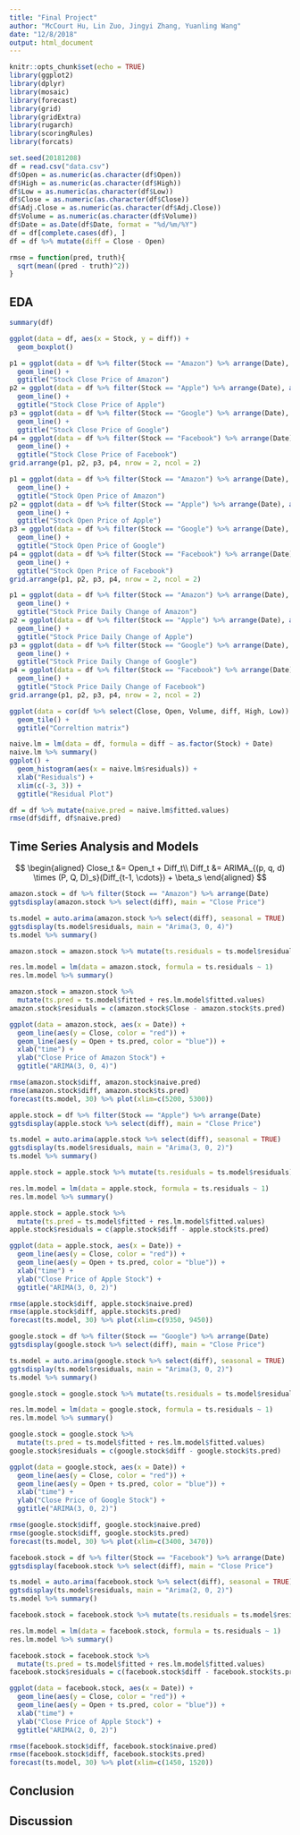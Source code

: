 ```yaml
---
title: "Final Project"
author: "McCourt Hu, Lin Zuo, Jingyi Zhang, Yuanling Wang"
date: "12/8/2018"
output: html_document
---
```


```r
knitr::opts_chunk$set(echo = TRUE)
library(ggplot2)
library(dplyr)
library(mosaic)
library(forecast)
library(grid)
library(gridExtra)
library(rugarch)
library(scoringRules)
library(forcats)

set.seed(20181208)
df = read.csv("data.csv")
df$Open = as.numeric(as.character(df$Open))
df$High = as.numeric(as.character(df$High))
df$Low = as.numeric(as.character(df$Low))
df$Close = as.numeric(as.character(df$Close))
df$Adj.Close = as.numeric(as.character(df$Adj.Close))
df$Volume = as.numeric(as.character(df$Volume))
df$Date = as.Date(df$Date, format = "%d/%m/%Y")
df = df[complete.cases(df), ]
df = df %>% mutate(diff = Close - Open)

rmse = function(pred, truth){
  sqrt(mean((pred - truth)^2))
}

```

## EDA
```r
summary(df)

ggplot(data = df, aes(x = Stock, y = diff)) +
  geom_boxplot()

p1 = ggplot(data = df %>% filter(Stock == "Amazon") %>% arrange(Date), aes(x = Date, y = Close)) +
  geom_line() +
  ggtitle("Stock Close Price of Amazon")
p2 = ggplot(data = df %>% filter(Stock == "Apple") %>% arrange(Date), aes(x = Date, y = Close)) +
  geom_line() +
  ggtitle("Stock Close Price of Apple")
p3 = ggplot(data = df %>% filter(Stock == "Google") %>% arrange(Date), aes(x = Date, y = Close)) +
  geom_line() +
  ggtitle("Stock Close Price of Google")
p4 = ggplot(data = df %>% filter(Stock == "Facebook") %>% arrange(Date), aes(x = Date, y = Close)) +
  geom_line() +
  ggtitle("Stock Close Price of Facebook")
grid.arrange(p1, p2, p3, p4, nrow = 2, ncol = 2)

p1 = ggplot(data = df %>% filter(Stock == "Amazon") %>% arrange(Date), aes(x = Date, y = Open)) +
  geom_line() +
  ggtitle("Stock Open Price of Amazon")
p2 = ggplot(data = df %>% filter(Stock == "Apple") %>% arrange(Date), aes(x = Date, y = Open)) +
  geom_line() +
  ggtitle("Stock Open Price of Apple")
p3 = ggplot(data = df %>% filter(Stock == "Google") %>% arrange(Date), aes(x = Date, y = Open)) +
  geom_line() +
  ggtitle("Stock Open Price of Google")
p4 = ggplot(data = df %>% filter(Stock == "Facebook") %>% arrange(Date), aes(x = Date, y = Open)) +
  geom_line() +
  ggtitle("Stock Open Price of Facebook")
grid.arrange(p1, p2, p3, p4, nrow = 2, ncol = 2)

p1 = ggplot(data = df %>% filter(Stock == "Amazon") %>% arrange(Date), aes(x = Date, y = diff)) +
  geom_line() +
  ggtitle("Stock Price Daily Change of Amazon")
p2 = ggplot(data = df %>% filter(Stock == "Apple") %>% arrange(Date), aes(x = Date, y = diff)) +
  geom_line() +
  ggtitle("Stock Price Daily Change of Apple")
p3 = ggplot(data = df %>% filter(Stock == "Google") %>% arrange(Date), aes(x = Date, y = diff)) +
  geom_line() +
  ggtitle("Stock Price Daily Change of Google")
p4 = ggplot(data = df %>% filter(Stock == "Facebook") %>% arrange(Date), aes(x = Date, y = diff)) +
  geom_line() +
  ggtitle("Stock Price Daily Change of Facebook")
grid.arrange(p1, p2, p3, p4, nrow = 2, ncol = 2)

ggplot(data = cor(df %>% select(Close, Open, Volume, diff, High, Low)) %>% reshape2::melt(), aes(x=Var1, y=Var2, fill=value)) + 
  geom_tile() +
  ggtitle("Correltion matrix")

naive.lm = lm(data = df, formula = diff ~ as.factor(Stock) + Date)
naive.lm %>% summary()
ggplot() +
  geom_histogram(aes(x = naive.lm$residuals)) +
  xlab("Residuals") +
  xlim(c(-3, 3)) +
  ggtitle("Residual Plot")

df = df %>% mutate(naive.pred = naive.lm$fitted.values)
rmse(df$diff, df$naive.pred)
```

## Time Series Analysis and Models
$$
\begin{aligned}
Close_t &= Open_t + Diff_t\\
Diff_t &= ARIMA_{(p, q, d) \times (P, Q, D)_s}(Diff_{t-1, \cdots}) + \beta_s
\end{aligned}
$$

```r
amazon.stock = df %>% filter(Stock == "Amazon") %>% arrange(Date)
ggtsdisplay(amazon.stock %>% select(diff), main = "Close Price")

ts.model = auto.arima(amazon.stock %>% select(diff), seasonal = TRUE)
ggtsdisplay(ts.model$residuals, main = "Arima(3, 0, 4)")
ts.model %>% summary()

amazon.stock = amazon.stock %>% mutate(ts.residuals = ts.model$residuals)

res.lm.model = lm(data = amazon.stock, formula = ts.residuals ~ 1)
res.lm.model %>% summary()

amazon.stock = amazon.stock %>% 
  mutate(ts.pred = ts.model$fitted + res.lm.model$fitted.values)
amazon.stock$residuals = c(amazon.stock$Close - amazon.stock$ts.pred)

ggplot(data = amazon.stock, aes(x = Date)) +
  geom_line(aes(y = Close, color = "red")) +
  geom_line(aes(y = Open + ts.pred, color = "blue")) +
  xlab("time") +
  ylab("Close Price of Amazon Stock") +
  ggtitle("ARIMA(3, 0, 4)")

rmse(amazon.stock$diff, amazon.stock$naive.pred)
rmse(amazon.stock$diff, amazon.stock$ts.pred)
forecast(ts.model, 30) %>% plot(xlim=c(5200, 5300))
```

```r
apple.stock = df %>% filter(Stock == "Apple") %>% arrange(Date)
ggtsdisplay(apple.stock %>% select(diff), main = "Close Price")

ts.model = auto.arima(apple.stock %>% select(diff), seasonal = TRUE)
ggtsdisplay(ts.model$residuals, main = "Arima(3, 0, 2)")
ts.model %>% summary()

apple.stock = apple.stock %>% mutate(ts.residuals = ts.model$residuals)

res.lm.model = lm(data = apple.stock, formula = ts.residuals ~ 1)
res.lm.model %>% summary()

apple.stock = apple.stock %>% 
  mutate(ts.pred = ts.model$fitted + res.lm.model$fitted.values)
apple.stock$residuals = c(apple.stock$diff - apple.stock$ts.pred)

ggplot(data = apple.stock, aes(x = Date)) +
  geom_line(aes(y = Close, color = "red")) +
  geom_line(aes(y = Open + ts.pred, color = "blue")) +
  xlab("time") +
  ylab("Close Price of Apple Stock") +
  ggtitle("ARIMA(3, 0, 2)")

rmse(apple.stock$diff, apple.stock$naive.pred)
rmse(apple.stock$diff, apple.stock$ts.pred)
forecast(ts.model, 30) %>% plot(xlim=c(9350, 9450))
```

```r
google.stock = df %>% filter(Stock == "Google") %>% arrange(Date)
ggtsdisplay(google.stock %>% select(diff), main = "Close Price")

ts.model = auto.arima(google.stock %>% select(diff), seasonal = TRUE)
ggtsdisplay(ts.model$residuals, main = "Arima(3, 0, 2)")
ts.model %>% summary()

google.stock = google.stock %>% mutate(ts.residuals = ts.model$residuals)

res.lm.model = lm(data = google.stock, formula = ts.residuals ~ 1)
res.lm.model %>% summary()

google.stock = google.stock %>% 
  mutate(ts.pred = ts.model$fitted + res.lm.model$fitted.values)
google.stock$residuals = c(google.stock$diff - google.stock$ts.pred)

ggplot(data = google.stock, aes(x = Date)) +
  geom_line(aes(y = Close, color = "red")) +
  geom_line(aes(y = Open + ts.pred, color = "blue")) +
  xlab("time") +
  ylab("Close Price of Google Stock") +
  ggtitle("ARIMA(3, 0, 2)")

rmse(google.stock$diff, google.stock$naive.pred)
rmse(google.stock$diff, google.stock$ts.pred)
forecast(ts.model, 30) %>% plot(xlim=c(3400, 3470))
```

```r
facebook.stock = df %>% filter(Stock == "Facebook") %>% arrange(Date)
ggtsdisplay(facebook.stock %>% select(diff), main = "Close Price")

ts.model = auto.arima(facebook.stock %>% select(diff), seasonal = TRUE)
ggtsdisplay(ts.model$residuals, main = "Arima(2, 0, 2)")
ts.model %>% summary()

facebook.stock = facebook.stock %>% mutate(ts.residuals = ts.model$residuals)

res.lm.model = lm(data = facebook.stock, formula = ts.residuals ~ 1)
res.lm.model %>% summary()

facebook.stock = facebook.stock %>% 
  mutate(ts.pred = ts.model$fitted + res.lm.model$fitted.values)
facebook.stock$residuals = c(facebook.stock$diff - facebook.stock$ts.pred)

ggplot(data = facebook.stock, aes(x = Date)) +
  geom_line(aes(y = Close, color = "red")) +
  geom_line(aes(y = Open + ts.pred, color = "blue")) +
  xlab("time") +
  ylab("Close Price of Apple Stock") +
  ggtitle("ARIMA(2, 0, 2)")

rmse(facebook.stock$diff, facebook.stock$naive.pred)
rmse(facebook.stock$diff, facebook.stock$ts.pred)
forecast(ts.model, 30) %>% plot(xlim=c(1450, 1520))
```

## Conclusion

## Discussion